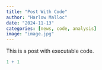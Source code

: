 ```yaml
---
title: "Post With Code"
author: "Harlow Malloc"
date: "2024-11-13"
categories: [news, code, analysis]
image: "image.jpg"
---
```


This is a post with executable code.

```r
1 + 1
```
